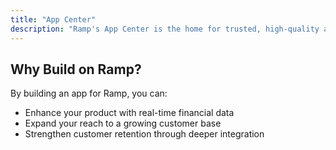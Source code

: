 ```yaml
---
title: "App Center"
description: "Ramp's App Center is the home for trusted, high-quality apps that help businesses streamline their financial operations. Technology partners can build with the Ramp API to integrate directly into Ramp's ecosystem and unlock value for joint customers."
---
```


## Why Build on Ramp?
By building an app for Ramp, you can:

- Enhance your product with real-time financial data
- Expand your reach to a growing customer base
- Strengthen customer retention through deeper integration